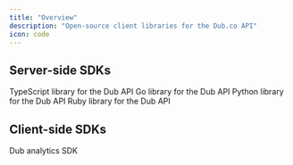 ```yaml
---
title: "Overview"
description: "Open-source client libraries for the Dub.co API"
icon: code
---
```


## Server-side SDKs

<CardGroup cols={2}>
  <Card title="TypeScript" icon="npm" href="/sdks/typescript/overview">
    TypeScript library for the Dub API
  </Card>
  <Card
    title="Go"
    icon="golang"
    href="https://dub.co/solutions/go"
    iconType="brands"
  >
    Go library for the Dub API
  </Card>
  <Card title="Python" icon="python" href="https://dub.co/solutions/python">
    Python library for the Dub API
  </Card>
  <Card title="Ruby" icon="gem" href="https://dub.co/solutions/ruby">
    Ruby library for the Dub API
  </Card>
</CardGroup>

## Client-side SDKs

<CardGroup cols={2}>
  <Card title="@dub/analytics" icon="js" href="/sdks/client-side/introduction">
    Dub analytics SDK
  </Card>
</CardGroup>
